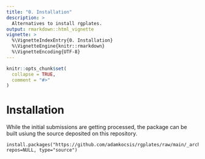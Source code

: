 ```yaml
---
title: "0. Installation"
description: >
  Alternatives to install rgplates. 
output: rmarkdown::html_vignette
vignette: >
  %\VignetteIndexEntry{0. Installation}
  %\VignetteEngine{knitr::rmarkdown}
  %\VignetteEncoding{UTF-8}
---
```


```r
knitr::opts_chunk$set(
  collapse = TRUE,
  comment = "#>"
)
```

# Installation


While the initial submissions are getting processed, the package can be built usiung the source deposited on this repository.

```
install.packages("https://github.com/adamkocsis/rgplates/raw/main/_archive/source/rgplates_0.2.0.tar.gz", repos=NULL, type="source")
```
